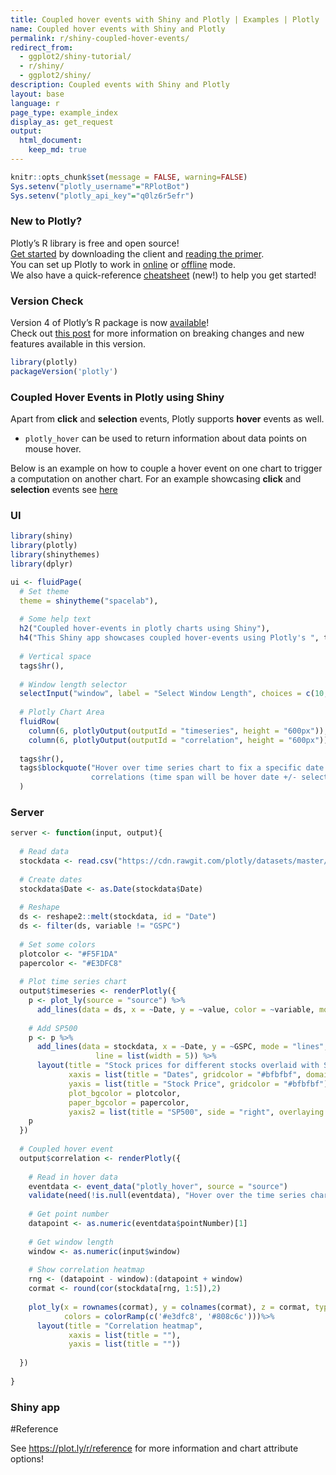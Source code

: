 ```yaml
---
title: Coupled hover events with Shiny and Plotly | Examples | Plotly
name: Coupled hover events with Shiny and Plotly
permalink: r/shiny-coupled-hover-events/
redirect_from:
  - ggplot2/shiny-tutorial/
  - r/shiny/
  - ggplot2/shiny/
description: Coupled events with Shiny and Plotly
layout: base
language: r
page_type: example_index
display_as: get_request
output:
  html_document:
    keep_md: true
---
```


```r
knitr::opts_chunk$set(message = FALSE, warning=FALSE)
Sys.setenv("plotly_username"="RPlotBot")
Sys.setenv("plotly_api_key"="q0lz6r5efr")
```

### New to Plotly?

Plotly's R library is free and open source!<br>
[Get started](https://plot.ly/r/getting-started/) by downloading the client and [reading the primer](https://plot.ly/r/getting-started/).<br>
You can set up Plotly to work in [online](https://plot.ly/r/getting-started/#hosting-graphs-in-your-online-plotly-account) or [offline](https://plot.ly/r/offline/) mode.<br>
We also have a quick-reference [cheatsheet](https://images.plot.ly/plotly-documentation/images/r_cheat_sheet.pdf) (new!) to help you get started!

### Version Check

Version 4 of Plotly's R package is now [available](https://plot.ly/r/getting-started/#installation)!<br>
Check out [this post](http://moderndata.plot.ly/upgrading-to-plotly-4-0-and-above/) for more information on breaking changes and new features available in this version.
```r
library(plotly)
packageVersion('plotly')
```

### Coupled Hover Events in Plotly using Shiny
Apart from **click** and **selection** events, Plotly supports **hover** events as well.

- `plotly_hover` can be used to return information about data points on mouse hover.

Below is an example on how to couple a hover event on one chart to trigger a computation on another chart. For an example showcasing **click** and **selection** events see [here](/r/shiny-coupled-events/)

### UI

```r
library(shiny)
library(plotly)
library(shinythemes)
library(dplyr)

ui <- fluidPage(
  # Set theme
  theme = shinytheme("spacelab"),
  
  # Some help text
  h2("Coupled hover-events in plotly charts using Shiny"),
  h4("This Shiny app showcases coupled hover-events using Plotly's ", tags$code("event_data()"), " function."),
  
  # Vertical space
  tags$hr(),
  
  # Window length selector
  selectInput("window", label = "Select Window Length", choices = c(10, 20, 30, 60, 90), selected = 10),
  
  # Plotly Chart Area
  fluidRow(
    column(6, plotlyOutput(outputId = "timeseries", height = "600px")),
    column(6, plotlyOutput(outputId = "correlation", height = "600px"))),
  
  tags$hr(),
  tags$blockquote("Hover over time series chart to fix a specific date. Correlation chart will update with historical 
                  correlations (time span will be hover date +/- selected window length)")
  )
```

### Server

```r
server <- function(input, output){
  
  # Read data
  stockdata <- read.csv("https://cdn.rawgit.com/plotly/datasets/master/stockdata.csv")
  
  # Create dates
  stockdata$Date <- as.Date(stockdata$Date)
  
  # Reshape
  ds <- reshape2::melt(stockdata, id = "Date")
  ds <- filter(ds, variable != "GSPC")
  
  # Set some colors
  plotcolor <- "#F5F1DA"
  papercolor <- "#E3DFC8"
  
  # Plot time series chart 
  output$timeseries <- renderPlotly({
    p <- plot_ly(source = "source") %>% 
      add_lines(data = ds, x = ~Date, y = ~value, color = ~variable, mode = "lines", line = list(width = 3))
    
    # Add SP500
    p <- p %>%
      add_lines(data = stockdata, x = ~Date, y = ~GSPC, mode = "lines", yaxis = "y2", name = "SP500", opacity = 0.3,
                   line = list(width = 5)) %>% 
      layout(title = "Stock prices for different stocks overlaid with SP500",
             xaxis = list(title = "Dates", gridcolor = "#bfbfbf", domain = c(0, 0.98)),
             yaxis = list(title = "Stock Price", gridcolor = "#bfbfbf"), 
             plot_bgcolor = plotcolor,
             paper_bgcolor = papercolor, 
             yaxis2 = list(title = "SP500", side = "right", overlaying = "y"))
    p
  })
  
  # Coupled hover event
  output$correlation <- renderPlotly({
    
    # Read in hover data
    eventdata <- event_data("plotly_hover", source = "source")
    validate(need(!is.null(eventdata), "Hover over the time series chart to populate this heatmap"))
    
    # Get point number
    datapoint <- as.numeric(eventdata$pointNumber)[1]
    
    # Get window length
    window <- as.numeric(input$window)
    
    # Show correlation heatmap
    rng <- (datapoint - window):(datapoint + window)
    cormat <- round(cor(stockdata[rng, 1:5]),2)
    
    plot_ly(x = rownames(cormat), y = colnames(cormat), z = cormat, type = "heatmap", 
            colors = colorRamp(c('#e3dfc8', '#808c6c')))%>% 
      layout(title = "Correlation heatmap",
             xaxis = list(title = ""),
             yaxis = list(title = ""))
    
  })
  
}
```

### Shiny app



#Reference

See [https://plot.ly/r/reference](https://plot.ly/r/reference) for more information and chart attribute options!
